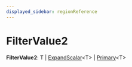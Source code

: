 ```yaml
---
displayed_sidebar: regionReference
---
```



# FilterValue2

 **FilterValue2**: T \| [ExpandScalar](region.ExpandScalar.mdx)&#60;T&#62; \| [Primary](region.Primary.mdx)&#60;T&#62;
